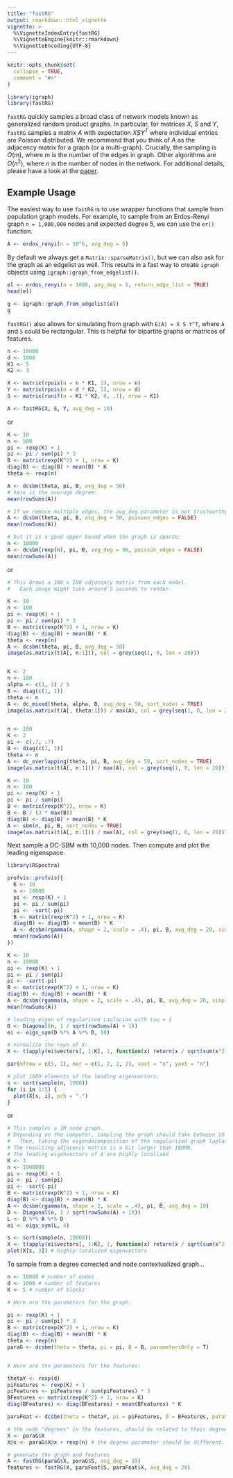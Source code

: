 ```yaml
---
title: "fastRG"
output: rmarkdown::html_vignette
vignette: >
  %\VignetteIndexEntry{fastRG}
  %\VignetteEngine{knitr::rmarkdown}
  %\VignetteEncoding{UTF-8}
---
```


```r
knitr::opts_chunk$set(
  collapse = TRUE,
  comment = "#>"
)
```

```r
library(igraph)
library(fastRG)
```

`fastRG` quickly samples a broad class of network models known as generalized random product graphs. In particular, for matrices $X$, $S$ and $Y$, `fastRG` samples a matrix $A$ with expectation $X S Y^T$ where individual entries are Poisson distributed. We recommend that you think of $A$ as the adjacency matrix for a graph (or a multi-graph). Crucially, the sampling is $O(m)$, where $m$ is the number of the edges in graph. Other algorithms are $O(n^2)$, where $n$ is the number of nodes in the network. For additional details, please have a look at the [paper](https://arxiv.org/abs/1703.02998).

## Example Usage

The easiest way to use `fastRG` is to use wrapper functions that sample from population graph models. For example, to sample from an Erdos-Renyi graph `n = 1,000,000` nodes and expected degree 5, we can use the `er()` function.

```r
A <- erdos_renyi(n = 10^6, avg_deg = 5)
```

By default we always get a `Matrix::sparseMatrix()`, but we can also ask for the graph as an edgelist as well. This results in a fast way to create `igraph` objects using `igraph::graph_from_edgelist()`.

```r
el <- erdos_renyi(n = 1000, avg_deg = 5, return_edge_list = TRUE)
head(el)
```

```r
g <- igraph::graph_from_edgelist(el)
g
```

`fastRG()` also allows for simulating from graph with `E(A) = X S Y^T`, where `A` and `S` could be rectangular.  This is helpful for bipartite graphs or matrices of features.

```r
n <- 10000
d <- 1000
K1 <- 5
K2 <- 3

X <- matrix(rpois(n = n * K1, 1), nrow = n)
Y <- matrix(rpois(n = d * K2, 1), nrow = d)
S <- matrix(runif(n = K1 * K2, 0, .1), nrow = K1)

A <- fastRG(X, S, Y, avg_deg = 10)
```

or

```R
K <- 10
n <- 500
pi <- rexp(K) + 1
pi <- pi / sum(pi) * 3
B <- matrix(rexp(K^2) + 1, nrow = K)
diag(B) <- diag(B) + mean(B) * K
theta <- rexp(n)

A <- dcsbm(theta, pi, B, avg_deg = 50)
# here is the average degree:
mean(rowSums(A))

# If we remove multiple edges, the avg_deg parameter is not trustworthy:
A <- dcsbm(theta, pi, B, avg_deg = 50, poisson_edges = FALSE)
mean(rowSums(A))

# but it is a good upper bound when the graph is sparse:
n <- 10000
A <- dcsbm(rexp(n), pi, B, avg_deg = 50, poisson_edges = FALSE)
mean(rowSums(A))
```      

or

```R
# This draws a 100 x 100 adjacency matrix from each model.
#   Each image might take around 5 seconds to render.

K <- 10
n <- 100
pi <- rexp(K) + 1
pi <- pi / sum(pi) * 3
B <- matrix(rexp(K^2) + 1, nrow = K)
diag(B) <- diag(B) + mean(B) * K
theta <- rexp(n)
A <- dcsbm(theta, pi, B, avg_deg = 50)
image(as.matrix(t(A[, n:1])), col = grey(seq(1, 0, len = 20)))


K <- 2
n <- 100
alpha <- c(1, 1) / 5
B <- diag(c(1, 1))
theta <- n
A <- dc_mixed(theta, alpha, B, avg_deg = 50, sort_nodes = TRUE)
image(as.matrix(t(A[, theta:1])) / max(A), col = grey(seq(1, 0, len = 20)))


n <- 100
K <- 2
pi <- c(.7, .7)
B <- diag(c(1, 1))
theta <- n
A <- dc_overlapping(theta, pi, B, avg_deg = 50, sort_nodes = TRUE)
image(as.matrix(t(A[, n:1])) / max(A), col = grey(seq(1, 0, len = 20)))

K <- 10
n <- 100
pi <- rexp(K) + 1
pi <- pi / sum(pi)
B <- matrix(rexp(K^2), nrow = K)
B <- B / (3 * max(B))
diag(B) <- diag(B) + mean(B) * K
A <- sbm(n, pi, B, sort_nodes = TRUE)
image(as.matrix(t(A[, n:1])) / max(A), col = grey(seq(1, 0, len = 20)))
```


Next sample a DC-SBM with 10,000 nodes. Then compute and plot the leading eigenspace.

```R
library(RSpectra)

profvis::profvis({
  K <- 10
  n <- 10000
  pi <- rexp(K) + 1
  pi <- pi / sum(pi)
  pi <- -sort(-pi)
  B <- matrix(rexp(K^2) + 1, nrow = K)
  diag(B) <- diag(B) + mean(B) * K
  A <- dcsbm(rgamma(n, shape = 2, scale = .4), pi, B, avg_deg = 20, simple = TRUE)
  mean(rowSums(A))
})

K <- 10
n <- 10000
pi <- rexp(K) + 1
pi <- pi / sum(pi)
pi <- -sort(-pi)
B <- matrix(rexp(K^2) + 1, nrow = K)
diag(B) <- diag(B) + mean(B) * K
A <- dcsbm(rgamma(n, shape = 2, scale = .4), pi, B, avg_deg = 20, simple = TRUE)
mean(rowSums(A))

# leading eigen of regularized Laplacian with tau = 1
D <- Diagonal(n, 1 / sqrt(rowSums(A) + 1))
ei <- eigs_sym(D %*% A %*% D, 10)

# normalize the rows of X:
X <- t(apply(ei$vectors[, 1:K], 1, function(x) return(x / sqrt(sum(x^2) + 1 / n))))

par(mfrow = c(5, 1), mar = c(1, 2, 2, 2), xaxt = "n", yaxt = "n")

# plot 1000 elements of the leading eigenvectors:
s <- sort(sample(n, 1000))
for (i in 1:5) {
  plot(X[s, i], pch = ".")
}
```    

or



```r
# This samples a 1M node graph.
# Depending on the computer, sampling the graph should take between 10 and 30 seconds
#   Then, taking the eigendecomposition of the regularized graph laplacian should take between 1 and 3 minutes
# The resulting adjacency matrix is a bit larger than 100MB.
# The leading eigenvectors of A are highly localized
K <- 3
n <- 1000000
pi <- rexp(K) + 1
pi <- pi / sum(pi)
pi <- -sort(-pi)
B <- matrix(rexp(K^2) + 1, nrow = K)
diag(B) <- diag(B) + mean(B) * K
A <- dcsbm(rgamma(n, shape = 2, scale = .4), pi, B, avg_deg = 10)
D <- Diagonal(n, 1 / sqrt(rowSums(A) + 10))
L <- D %*% A %*% D
ei <- eigs_sym(L, 4)

s <- sort(sample(n, 10000))
X <- t(apply(ei$vectors[, 1:K], 1, function(x) return(x / sqrt(sum(x^2) + 1 / n))))
plot(X[s, 3]) # highly localized eigenvectors
```   

To sample from a degree corrected and node contextualized graph...

```r
n <- 10000 # number of nodes
d <- 1000 # number of features
K <- 5 # number of blocks

# Here are the parameters for the graph:

pi <- rexp(K) + 1
pi <- pi / sum(pi) * 3
B <- matrix(rexp(K^2) + 1, nrow = K)
diag(B) <- diag(B) + mean(B) * K
theta <- rexp(n)
paraG <- dcsbm(theta = theta, pi = pi, B = B, parametersOnly = T)


# Here are the parameters for the features:

thetaY <- rexp(d)
piFeatures <- rexp(K) + 1
piFeatures <- piFeatures / sum(piFeatures) * 3
BFeatures <- matrix(rexp(K^2) + 1, nrow = K)
diag(BFeatures) <- diag(BFeatures) + mean(BFeatures) * K

paraFeat <- dcsbm(theta = thetaY, pi = piFeatures, B = BFeatures, parametersOnly = T)

# the node "degrees" in the features, should be related to their degrees in the graph.
X <- paraG$X
X@x <- paraG$X@x + rexp(n) # the degree parameter should be different. X@x + rexp(n) makes feature degrees correlated to degrees in graph.

# generate the graph and features
A <- fastRG(paraG$X, paraG$S, avg_deg = 10)
features <- fastRG(X, paraFeat$S, paraFeat$X, avg_deg = 20)
```

